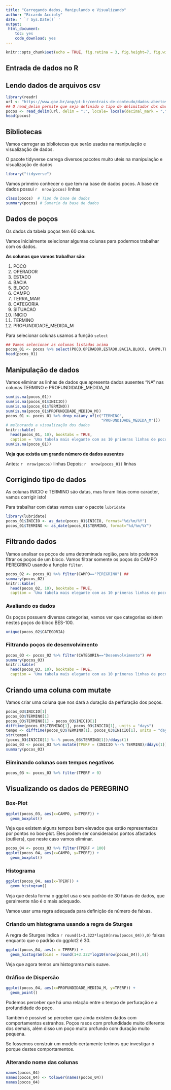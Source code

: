 ```yaml
---
title: "Carregando dados, Manipulando e Visualizando"
author: "Ricardo Accioly"
date: ' `r Sys.Date()` '
output:
 html_document:
    toc: yes
    code_download: yes
---
```


```r
knitr::opts_chunk$set(echo = TRUE, fig.retina = 3, fig.height=7, fig.width=10, dev=c("png"), fig.path="imagens/Aula01/")

```

## Entrada de dados no R

## Lendo dados de arquivos csv

```r
library(readr)
url <- "https://www.gov.br/anp/pt-br/centrais-de-conteudo/dados-abertos/arquivos-acervo-de-dados-tecnicos/tabela-pocos.csv"
## O read_delim permite que seja definido o tipo de delimitador dos dados
pocos <- read_delim(url, delim = ";", locale= locale(decimal_mark = ","), col_names = TRUE)
head(pocos)
```

## Bibliotecas

Vamos carregar as bibliotecas que serão usadas na manipulação e visualização de dados.

O pacote tidyverse carrega diversos pacotes muito uteis na manipulação e visualização de dados

```r
library("tidyverse")
```

Vamos primeiro conhecer o que tem na base de dados pocos. A base de dados possui `r  nrow(pocos)` linhas

```r
class(pocos)  # Tipo de base de dados
summary(pocos) # Sumario da base de dados
```

## Dados de poços

Os dados da tabela poços tem 60 colunas.

Vamos inicialmente selecionar algumas colunas para podermos trabalhar com os dados.

**As colunas que vamos trabalhar são:**

1)  POCO
2)  OPERADOR
3)  ESTADO
4)  BACIA
5)  BLOCO
6)  CAMPO
7)  TERRA_MAR
8)  CATEGORIA
9)  SITUACAO
10) INICIO
11) TERMINO
12) PROFUNDIDADE_MEDIDA_M

Para selecionar colunas usamos a função `select`

```r
## Vamos selecionar as colunas listadas acima
pocos_01 <- pocos %>% select(POCO,OPERADOR,ESTADO,BACIA,BLOCO, CAMPO,TERRA_MAR,CATEGORIA,SITUACAO, INICIO, TERMINO, PROFUNDIDADE_MEDIDA_M)
head(pocos_01)
```

## Manipulação de dados

Vamos eliminar as linhas de dados que apresenta dados ausentes "NA" nas colunas TERMINO e PROFUNDIDADE_MEDIDA_M.

```r
sum(is.na(pocos_01))
sum(is.na(pocos_01$INICIO))
sum(is.na(pocos_01$TERMINO))
sum(is.na(pocos_01$PROFUNDIDADE_MEDIDA_M))
pocos_01 <- pocos_01 %>% drop_na(any_of(c("TERMINO",
                                          "PROFUNDIDADE_MEDIDA_M")))
# melhorando a visualização dos dados
knitr::kable(
  head(pocos_01, 10), booktabs = TRUE,
  caption = 'Uma tabela mais elegante com as 10 primeras linhas de pocos_01.')
sum(is.na(pocos_01))
```

**Veja que existia um grande número de dados ausentes**

Antes: `r  nrow(pocos)` linhas Depois: `r  nrow(pocos_01)` linhas

## Corrigindo tipo de dados

As colunas INICIO e TERMINO são datas, mas foram lidas como caracter, vamos corrigir isto!

Para trabalhar com datas vamos usar o pacote `lubridate`

```r
library(lubridate)
pocos_01$INICIO <- as_date(pocos_01$INICIO, format="%d/%m/%Y")
pocos_01$TERMINO <- as_date(pocos_01$TERMINO, format="%d/%m/%Y")
```

## Filtrando dados

Vamos analisar os poços de uma detreminada região, para isto podemos fltrar os poços de um bloco. Vamos filtrar somente os poços do CAMPO PEREGRINO usando a função `filter`.

```r
pocos_02 <- pocos_01 %>% filter(CAMPO=="PEREGRINO") ##  
summary(pocos_02)
knitr::kable(
  head(pocos_02, 10), booktabs = TRUE,
  caption = 'Uma tabela mais elegante com as 10 primeras linhas de pocos_02.')
```

### Avaliando os dados

Os poços possuem diversas categorias, vamos ver que categorias existem nestes poços do bloco BES-100.

```r
unique(pocos_02$CATEGORIA)
```

### Filtrando poços de desenvolvimento

```r
pocos_03 <- pocos_02 %>% filter(CATEGORIA=="Desenvolvimento") ##  
summary(pocos_03)
knitr::kable(
  head(pocos_03, 10), booktabs = TRUE,
  caption = 'Uma tabela mais elegante com as 10 primeras linhas de pocos_03.')
```

## Criando uma coluna com mutate

Vamos criar uma coluna que nos dará a duração da perfuração dos poços.

```r
pocos_03$INICIO[1]
pocos_03$TERMINO[1]
pocos_03$TERMINO[1] - pocos_03$INICIO[1]
difftime(pocos_03$TERMINO[1], pocos_03$INICIO[1], units = "days")
tempo <- difftime(pocos_03$TERMINO[1], pocos_03$INICIO[1], units = "days")
str(tempo)
(pocos_03$INICIO[1] %--% pocos_03$TERMINO[1])/ddays(1)
pocos_03 <- pocos_03 %>% mutate(TPERF = (INICIO %--% TERMINO)/ddays(1))
summary(pocos_03)
```

### Eliminando colunas com tempos negativos

```r
pocos_03 <- pocos_03 %>% filter(TPERF > 0) 
```

## Visualizando os dados de PEREGRINO

### Box-Plot

```r
ggplot(pocos_03, aes(x=CAMPO, y=TPERF)) +
  geom_boxplot()
```

Veja que existem alguns tempos bem elevados que estão representados por pontos no box-plot. Eles podem ser considerados pontos afastados (outliers), que neste caso vamos eliminar.

```r
pocos_04 <- pocos_03 %>% filter(TPERF < 100)
ggplot(pocos_04, aes(x=CAMPO, y=TPERF)) +
  geom_boxplot()
```

### Histograma

```r
ggplot(pocos_04, aes(x=TPERF)) +
  geom_histogram()
```

Veja que desta forma o ggplot usa o seu padrão de 30 faixas de dados, que geralmente não é o mais adequado.

Vamos usar uma regra adequada para definição de número de faixas.

### Criando um histograma usando a regra de Sturges

A regra de Sturges indica `r round(1+3.322*log10(nrow(pocos_04)),0)` faixas enquanto que o padrão do ggplot2 é 30.

```r
ggplot(pocos_04, aes(x = TPERF)) +
  geom_histogram(bins = round(1+3.322*log10(nrow(pocos_04)),0))
```

Veja que agora temos um histograma mais suave.

### Gráfico de Dispersão

```r
ggplot(pocos_04, aes(x=PROFUNDIDADE_MEDIDA_M, y=TPERF)) + 
  geom_point()
```

Podemos perceber que há uma relação entre o tempo de perfuração e a profundidade do poço.

Também é possível se perceber que ainda existem dados com comportamentos estranhos. Poços rasos com profundidade muito diferente dos demais, além disso um poço muito profundo com duração muito pequena.

Se fossemos construir um modelo certamente terímos que investigar o porque destes comportamentos.

### Alterando nome das colunas

```r
names(pocos_04)
names(pocos_04) <- tolower(names(pocos_04))
names(pocos_04)
```
